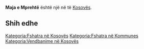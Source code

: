 {{Fshat në 
 | Emri                = Maja e Mprehtë
 | EmriAlt                = 
 | NAME_SHORT_FORM=      
 | NAME_GENERIC=      
 | NAME_SORT_NAME_RO=      MAJAEMPREHTE
 | FULL_NAME_RO = Maja e Mprehtë
 | FULL_NAME_ND_RO=Maja e Mprehte
 | SORT_NAME_RG=MPREHTE MAJAE
 | FULL_NAME_RG=Mprehtë, Maja e
 | FULL_NAME_ND_RG=Mprehte, Maja e
 | SRP_NAME_SHORT_FORM=      
 | SRP_NAME_GENERIC=      
 | SRP_NAME_SORT_NAME_RO=      
 | SRP_FULL_NAME_RO = 
 | SRP_FULL_NAME_ND_RO=
 | SRP_SORT_NAME_RG=
 | SRP_FULL_NAME_RG=
 | SRP_FULL_NAME_ND_RG=
 | Emri (Rasa dhanore) = 
 | Figura              = 
 | Shteti              = Kosovo
 | Komuna              = 
 | Kodi postar         = 
 | Sipërfaqja          = 

 | Popullsia           = 

 | Regj. i popullsisë  = 
 | Dend. e popullsisë  = 
 | Faqja zyrtare       = 
 <!--- Koordinatat ----> 
 | Gjerësia            = 43.019444
 | Gjatësia            = 21.014722
 | Lartësia            = 
}}
'''Maja e Mprehtë''' është një [[]] në [[]] të [[Kosovës]].

<!-- == Gjeografia == -->
<!-- == Historia == -->
<!-- == Demografia == -->
== Shih edhe ==
{{Komuna }}
{{Kosovo-Administrata-Cung}}

[[Kategoria:Fshatra në Kosovës]]
[[Kategoria:Fshatra në Kommunes ]]
[[Kategoria:Vendbanime në Kosovës]]